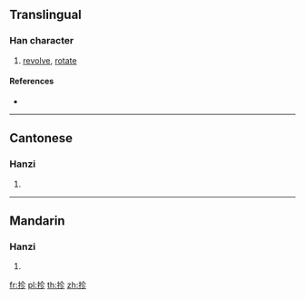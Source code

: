 {{character info/new}}
==Translingual==

===Han character===
{{Han char|rn=64|rad=手|as=05|sn=8|four=58022|canj=QOHH|ids=⿰扌㐱}}

# [[revolve]], [[rotate]]

====References====
* {{Han ref|kx=0423.040|dkj=11913|dj=0771.020|hdz=31855.040|uh=62AE|ud=25262|bh=CCBA|bd=52410}}

----

==Cantonese==

===Hanzi===
{{yue-hanzi|jyut=[[zan2]]|y=jan2}}

# {{defn|lang=yue|sort=手05}}

----

==Mandarin==

===Hanzi===
{{cmn-hanzi|pin=[[zhěn]] ([[zhen3]])|wg=chen<sup>3</sup>}}

# {{defn|lang=cmn|sort=手05}}

[[fr:抮]]
[[pl:抮]]
[[th:抮]]
[[zh:抮]]
